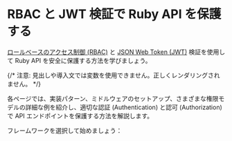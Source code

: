 
# RBAC と JWT 検証で Ruby API を保護する

[ロールベースのアクセス制御 (RBAC)](/authorization/role-based-access-control) と [JSON Web Token (JWT)](https://auth.wiki/jwt) 検証を使用して Ruby API を安全に保護する方法を学びましょう。

{/* 注意: 見出しや導入文では変数を使用できません。正しくレンダリングされません。 */}

各ページでは、実装パターン、ミドルウェアのセットアップ、さまざまな権限モデルの詳細な例を紹介し、適切な認証 (Authentication) と認可 (Authorization) で API エンドポイントを保護する方法を解説します。

フレームワークを選択して始めましょう：

<MiniGallery />
